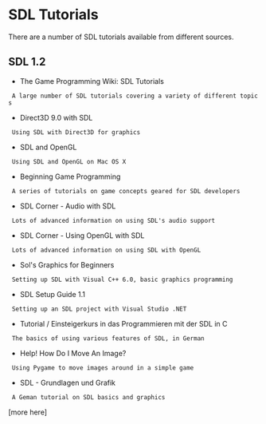 = SDL Tutorials =
There are a number of SDL tutorials available from different sources.

== SDL 1.2 ==
* The Game Programming Wiki: SDL Tutorials
  A large number of SDL tutorials covering a variety of different topics
* Direct3D 9.0 with SDL
  Using SDL with Direct3D for graphics
* SDL and OpenGL
  Using SDL and OpenGL on Mac OS X
* Beginning Game Programming
  A series of tutorials on game concepts geared for SDL developers
* SDL Corner - Audio with SDL
  Lots of advanced information on using SDL's audio support
* SDL Corner - Using OpenGL with SDL
  Lots of advanced information on using SDL with OpenGL
* Sol's Graphics for Beginners
  Setting up SDL with Visual C++ 6.0, basic graphics programming
* SDL Setup Guide 1.1
  Setting up an SDL project with Visual Studio .NET
* Tutorial / Einsteigerkurs in das Programmieren mit der SDL in C
  The basics of using various features of SDL, in German
* Help! How Do I Move An Image?
  Using Pygame to move images around in a simple game
* SDL - Grundlagen und Grafik
  A Geman tutorial on SDL basics and graphics
[more here]
